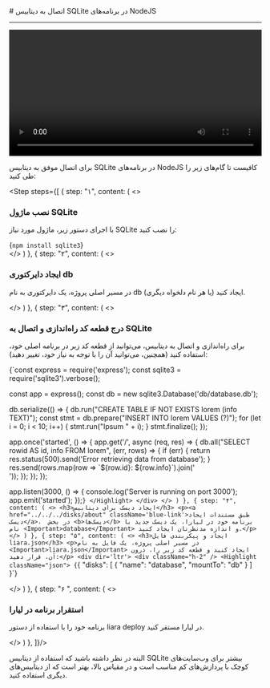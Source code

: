 
<Layout>
# اتصال به دیتابیس SQLite در برنامه‌های NodeJS
<hr className="mb-2" />
<video
    src="https://files.liara.ir/liara/nodejs/nodejs-sqlite.mp4"
    controls="controls"
    className="block w-full"
    width="100%"
></video>
<br />


برای اتصال موفق به دیتابیس SQLite در برنامه‌های NodeJS کافیست تا گام‌های زیر را طی کنید:
<div className="h-2" />

<Step  steps={[
    {
    step: "۱",
    content: (
    <>
            <h3>نصب ماژول SQLite</h3>
            <p>با اجرای دستور زیر، ماژول مورد نیاز SQLite را نصب کنید:</p>
            <div dir='ltr'>
                <Highlight className="bash">
                    {`npm install sqlite3`}
                </Highlight>
            </div>
    </>
    )
    },
    {
    step: "۲",
    content: (
    <>
            <h3>ایجاد دایرکتوری db</h3>
            <p>در مسیر اصلی پروژه، یک دایرکتوری به نام <Important>db</Important> (یا هر نام دلخواه دیگری) ایجاد کنید.</p>
    </>
    )
    },
    {
    step: "۳",
    content: (
    <>
            <h3>درج قطعه کد راه‌اندازی و اتصال به SQLite</h3>
            <p>برای راه‌اندازی و اتصال به دیتابیس، می‌توانید از قطعه کد زیر در برنامه اصلی خود، استفاده کنید (همچنین، می‌توانید آن را با توجه به نیاز خود، تغییر دهید):</p>
            <div dir='ltr'>
                <Highlight className="js">
                    {`const express = require('express');
const sqlite3 = require('sqlite3').verbose();

const app = express();
const db = new sqlite3.Database('db/database.db');

db.serialize(() => {
  db.run("CREATE TABLE IF NOT EXISTS lorem (info TEXT)");
  const stmt = db.prepare("INSERT INTO lorem VALUES (?)");
  for (let i = 0; i < 10; i++) {
      stmt.run("Ipsum " + i);
  }
  stmt.finalize();
});

app.once('started', () => {
  app.get('/', async (req, res) => {
    db.all("SELECT rowid AS id, info FROM lorem", (err, rows) => {
      if (err) {
        return res.status(500).send('Error retrieving data from database');
      }
      res.send(rows.map(row => \`\${row.id}: \${row.info}\`).join('<br>'));
    });
  });
});

app.listen(3000, () => {
  console.log('Server is running on port 3000');
  app.emit('started');
});`}
                </Highlight>
            </div>
    </>
    )
    },
    {
    step: "۴",
    content: (
    <>
        <h3>ایجاد دیسک برای دیتابیس</h3>
        <p><a href="../../../disks/about" className='blue-link'>طبق مستندات ایجاد دیسک</a>،  در بخش <b>دیسک‌ها</b> برنامه خود در لیارا، یک دیسک جدید با نام <Important>database</Important> و اندازه مدنظرتان ایجاد کنید.</p>
    </>
    )
    },
    {
    step: "۵",
    content: (
    <>
        <h3>ایجاد و پیکربندی فایل liara.json</h3>
        <p>در مسیر اصلی پروژه، یک فایل به نام <Important>liara.json</Important> ایجاد کنید و قطعه کد زیر را، درون آن، قرار دهید:</p>
        <div dir='ltr'>
        <div className="h-2" />
        <Highlight className="json">
        {`{
    "disks": [
        {
            "name": "database",
            "mountTo": "db"
        }
    ]
}`}
        </Highlight>
        </div>
    </>
    )
    },
    {
    step: "۶ ",
    content: (
    <>
        <h3>استقرار برنامه در لیارا</h3>
        <p>برنامه خود را با استفاده از دستور <Important>liara deploy</Important> در لیارا مستقر کنید.</p>
    </>
    )
    },
]}/>
<div className="h-4" />

البته در نظر داشته باشید که استفاده از دیتابیس SQLite بیشتر برای وب‌سایت‌های کوچک با پردازش‌های کم مناسب است و 
در مقیاس بالا، بهتر است که از دیتابیس‌های دیگری استفاده کنید. 

</Layout>